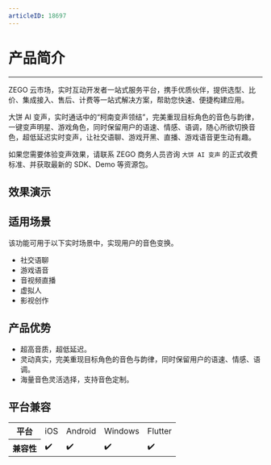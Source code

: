 ```yaml
---
articleID: 18697
---
```

# 产品简介

- - -

ZEGO 云市场，实时互动开发者一站式服务平台，携手优质伙伴，提供选型、比价、集成接入、售后、计费等一站式解决方案，帮助您快速、便捷构建应用。

大饼 AI 变声，实时通话中的“柯南变声领结”，完美重现目标角色的音色与韵律，一键变声明星、游戏角色，同时保留用户的语速、情感、语调，随心所欲切换音色，超低延迟实时变声，让社交语聊、游戏开黑、直播、游戏语音更生动有趣。


<Warning title="注意">如果您需要体验变声效果，请联系 ZEGO 商务人员咨询 `大饼 AI 变声` 的正式收费标准、并获取最新的 SDK、Demo 等资源包。</Warning>

## 效果演示


<AudioTable />

## 适用场景

该功能可用于以下实时场景中，实现用户的音色变换。

- 社交语聊
- 游戏语音
- 音视频直播
- 虚拟人
- 影视创作

## 产品优势

- 超高音质，超低延迟。
- 灵动真实，完美重现目标角色的音色与韵律，同时保留用户的语速、情感、语调。
- 海量音色灵活选择，支持音色定制。

## 平台兼容

<table>
  
<tbody><tr>
<th>平台</th>
<td>iOS</td>
<td>Android</td>
<td>Windows</td>
<td>Flutter</td>
</tr>
<tr>
<th>兼容性</th>
<td>✔️</td>
<td>✔️</td>
<td>✔️</td>
<td>✔️</td>
</tr>
</tbody></table>
